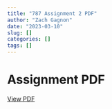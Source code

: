 ```yaml
---
title: "787 Assignment 2 PDF"
author: "Zach Gagnon"
date: "2023-03-10"
slug: []
categories: []
tags: []
---
```


# Assignment PDF

[View PDF](https://drive.google.com/file/d/1OkftW74omSQEUIzW8fTjFzFPacfBqp_T/view)